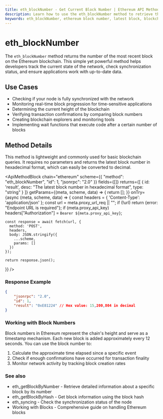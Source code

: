```yaml
---
title: eth_blockNumber - Get Current Block Number | Ethereum API Methods
description: Learn how to use the eth_blockNumber method to retrieve the most recent block number from the Ethereum blockchain. Includes examples, parameters, and response format.
keywords: eth_blockNumber, ethereum block number, latest block, blockchain height, ethereum rpc, current block, block height, chain status
---
```


# eth_blockNumber

The `eth_blockNumber` method returns the number of the most recent block on the Ethereum blockchain. This simple yet powerful method helps developers track the current state of the network, check synchronization status, and ensure applications work with up-to-date data.

## Use Cases

- Checking if your node is fully synchronized with the network
- Monitoring real-time block progression for time-sensitive applications
- Determining the current height of the blockchain
- Verifying transaction confirmations by comparing block numbers
- Creating blockchain explorers and monitoring tools
- Implementing wait functions that execute code after a certain number of blocks

## Method Details

This method is lightweight and commonly used for basic blockchain queries. It requires no parameters and returns the latest block number in hexadecimal format, which can easily be converted to decimal.

<ApiMethodBlock
    chain="ethereum"
  scheme={{
    "method": "eth_blockNumber",
    "id": 1,
    "jsonrpc": "2.0"
  }}
  fields={[]}
  returns={[
    {
      id: 'result',
      desc: "The latest block number in hexadecimal format",
      type: "string"
    }
  ]}
  getParams={(meta, scheme, data) => {
    return [];
  }}
  onTry={async (meta, scheme, data) => {
    const headers = {
      'Content-Type': 'application/json'
    };
    const url = meta.proxy_url_req || "";
    if (!url) return {error: "Endpoint URL is required"};
    if (meta.proxy_api_key) headers["Authorization"] = `Bearer ${meta.proxy_api_key}`;

    const response = await fetch(url, {
      method: 'POST',
      headers,
      body: JSON.stringify({
        ...scheme,
        params: []
      })
    });

    return response.json();

}}
/>

### Response Example

```json
{
	"jsonrpc": "2.0",
	"id": 1,
	"result": "0xE81224" // Hex value: 15,200,804 in decimal
}
```

### Working with Block Numbers

Block numbers in Ethereum represent the chain's height and serve as a timestamp mechanism. Each new block is added approximately every 12 seconds. You can use the block number to:

1. Calculate the approximate time elapsed since a specific event
2. Check if enough confirmations have occurred for transaction finality
3. Monitor network activity by tracking block creation rates

### See also

- <Link to="/docs/ethereum/core-methods/eth_getBlockByNumber" title="Retrieve block details by number">eth_getBlockByNumber</Link> - Retrieve detailed information about a specific block by its number
- <Link to="/docs/ethereum/core-methods/eth_getBlockByHash" title="Get block information by hash">eth_getBlockByHash</Link> - Get block information using the block hash
- <Link to="/docs/ethereum/core-methods/eth_syncing" title="Check node synchronization status">eth_syncing</Link> - Check the synchronization status of the node
- <Link to="/docs/ethereum/guides/working-with-blocks" title="Guide to Ethereum blocks">Working with Blocks</Link> - Comprehensive guide on handling Ethereum blocks
